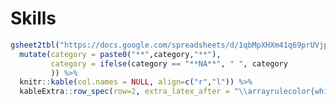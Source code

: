 \leavevmode\newline

# Skills
\vspace*{-\baselineskip}
<!-- have to add \usepackage{caption} to hyndman template -->
```r
gsheet2tbl("https://docs.google.com/spreadsheets/d/1qbMpXHXm41q69prUVjpQFfP_mMXjORNxFP_IbAoCuKo/edit#gid=885656894") %>%
  mutate(category = paste0("**",category,"**"),
         category = ifelse(category == "**NA**", " ", category
         )) %>%
  knitr::kable(col.names = NULL, align=c("r","l")) %>%
  kableExtra::row_spec(row=2, extra_latex_after = "\\arrayrulecolor{white}")
```
